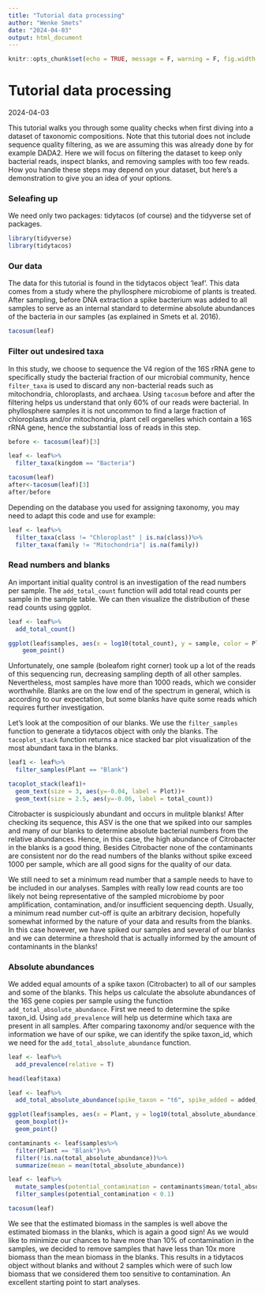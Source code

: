 ---
title: "Tutorial data processing"
author: "Wenke Smets"
date: "2024-04-03"
output: html_document
---
```{r setup, include=FALSE}
knitr::opts_chunk$set(echo = TRUE, message = F, warning = F, fig.width = 8, fig.height = 6)
```


Tutorial data processing
========================
2024-04-03

This tutorial walks you through some quality checks when first diving into a dataset of taxonomic compositions. Note that this tutorial does not include sequence quality filtering, as we are assuming this was already done by for example DADA2. Here we will focus on filtering the dataset to keep only bacterial reads, inspect blanks, and removing samples with too few reads. How you handle these steps may depend on your dataset, but here's a demonstration to give you an idea of your options.


### Seleafing up

We need only two packages: tidytacos (of course) and the tidyverse set of packages. 

```{r}

library(tidyverse)
library(tidytacos)

```


### Our data

The data for this tutorial is found in the tidytacos object 'leaf'. This data comes from a study where the phyllosphere microbiome of plants is treated. After sampling, before DNA extraction a spike bacterium was added to all samples to serve as an internal standard to determine absolute abundances of the bacteria in our samples (as explained in Smets et al. 2016).

```{r}

tacosum(leaf)

```


### Filter out undesired taxa

In this study, we choose to sequence the V4 region of the 16S rRNA gene to specifically study the bacterial fraction of our microbial community, hence `filter_taxa` is used to discard any non-bacterial reads such as mitochondria, chloroplasts, and archaea. Using `tacosum` before and after the filtering helps us understand that only 60% of our reads were bacterial. In phyllosphere samples it is not uncommon to find a large fraction of chloroplasts and/or mitochondria, plant cell organelles which contain a 16S rRNA gene, hence the substantial loss of reads in this step.

```{r}

before <- tacosum(leaf)[3]

leaf <- leaf%>%
  filter_taxa(kingdom == "Bacteria")

tacosum(leaf)
after<-tacosum(leaf)[3]
after/before

```

Depending on the database you used for assigning taxonomy, you may need to adapt this code and use for example:

```{r}

leaf <- leaf%>%
  filter_taxa(class != "Chloroplast" | is.na(class))%>%
  filter_taxa(family != "Mitochondria"| is.na(family))

```


### Read numbers and blanks

An important initial quality control is an investigation of the read numbers per sample. The `add_total_count` function will add total read counts per sample in the sample table. We can then visualize the distribution of these read counts using ggplot.

```{r}

leaf <- leaf%>%
  add_total_count()

ggplot(leaf$samples, aes(x = log10(total_count), y = sample, color = Plant))+
    geom_point()

```

Unfortunately, one sample (boleafom right corner) took up a lot of the reads of this sequencing run, decreasing sampling depth of all other samples. Nevertheless, most samples have more than 1000 reads, which we consider worthwhile. Blanks are on the low end of the spectrum in general, which is according to our expectation, but some blanks have quite some reads which requires further investigation.

Let's look at the composition of our blanks. We use the `filter_samples` function to generate a tidytacos object with only the blanks. The `tacoplot_stack` function returns a nice stacked bar plot visualization of the most abundant taxa in the blanks.

```{r}

leaf1 <- leaf%>%
  filter_samples(Plant == "Blank")

tacoplot_stack(leaf1)+
  geom_text(size = 3, aes(y=-0.04, label = Plot))+
  geom_text(size = 2.5, aes(y=-0.06, label = total_count))

```

Citrobacter is suspiciously abundant and occurs in mulitple blanks! After checking its sequence, this ASV is the one that we spiked into our samples and many of our blanks to determine absolute bacterial numbers from the relative abundances. Hence, in this case, the high abundance of Citrobacter in the blanks is a good thing. Besides Citrobacter none of the contaminants are consistent nor do the read numbers of the blanks without spike exceed 1000 per sample, which are all good signs for the quality of our data.

We still need to set a minimum read number that a sample needs to have to be included in our analyses. Samples with really low read counts are too likely not being representative of the sampled microbiome by poor amplification, contamination, and/or insufficient sequencing depth. Usually, a minimum read number cut-off is quite an arbitrary decision, hopefully somewhat informed by the nature of your data and results from the blanks. In this case however, we have spiked our samples and several of our blanks and we can determine a threshold that is actually informed by the amount of contaminants in the blanks! 


### Absolute abundances

We added equal amounts of a spike taxon (Citrobacter) to all of our samples and some of the blanks. This helps us calculate the absolute abundances of the 16S gene copies per sample using the function `add_total_absolute_abundance`. First we need to determine the spike taxon_id. Using `add_prevalence` will help us determine which taxa are present in all samples. After comparing taxonomy and/or sequence with the information we have of our spike, we can identify the spike taxon_id, which we need for the `add_total_absolute_abundance` function.

```{r}

leaf <- leaf%>%
  add_prevalence(relative = T)

head(leaf$taxa)

leaf <- leaf%>%
  add_total_absolute_abundance(spike_taxon = "t6", spike_added = added_spike_copies)

ggplot(leaf$samples, aes(x = Plant, y = log10(total_absolute_abundance)))+
  geom_boxplot()+
  geom_point()

contaminants <- leaf$samples%>%
  filter(Plant == "Blank")%>%
  filter(!is.na(total_absolute_abundance))%>%
  summarize(mean = mean(total_absolute_abundance))

leaf <- leaf%>%
  mutate_samples(potential_contamination = contaminants$mean/total_absolute_abundance)%>%
  filter_samples(potential_contamination < 0.1)

tacosum(leaf)

```

We see that the estimated biomass in the samples is well above the estimated biomass in the blanks, which is again a good sign! As we would like to minimize our chances to have more than 10% of contamination in the samples, we decided to remove samples that have less than 10x more biomass than the mean biomass in the blanks. This results in a tidytacos object without blanks and without 2 samples which were of such low biomass that we considered them too sensitive to contamination. An excellent starting point to start analyses.